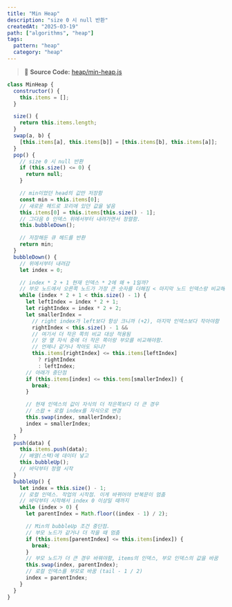 ```yaml
---
title: "Min Heap"
description: "size 0 시 null 반환"
createdAt: "2025-03-19"
path: ["algorithms", "heap"]
tags:
  pattern: "heap"
  category: "heap"
---
```


> 📌 **Source Code:** [heap/min-heap.js](https://github.com/0teklee/pattern-recognition/tree/main/site/content/heap/min-heap.js)

```js
class MinHeap {
  constructor() {
    this.items = [];
  }

  size() {
    return this.items.length;
  }
  swap(a, b) {
    [this.items[a], this.items[b]] = [this.items[b], this.items[a]];
  }
  pop() {
    // size 0 시 null 반환
    if (this.size() <= 0) {
      return null;
    }

    // min이었던 head의 값만 저장함
    const min = this.items[0];
    // 새로운 헤드로 꼬리에 있던 값을 넣음
    this.items[0] = this.items[this.size() - 1];
    // 그다음 0 인덱스 위에서부터 내려가면서 정렬함.
    this.bubbleDown();

    // 저장해둔 큐 헤드를 반환
    return min;
  }
  bubbleDown() {
    // 위에서부터 내려감
    let index = 0;

    // index * 2 + 1 현재 인덱스 * 2에 왜 + 1일까?
    // 부모 노드에서 오른쪽 노드가 가장 큰 숫자를 더해짐 < 마지막 노드 인덱스랑 비교해서 더 작을 때까지
    while (index * 2 + 1 < this.size() - 1) {
      let leftIndex = index * 2 + 1;
      let rightIndex = index * 2 + 2;
      let smallerIndex =
        // right index가 left보다 항상 크니까 (+2), 마지막 인덱스보다 작아야함
        rightIndex < this.size() - 1 &&
        // 여기서 더 작은 쪽의 비교 대상 적용됨
        // 양 옆 자식 중에 더 작은 쪽이랑 부모를 비교해야함.
        // 언제나 같거나 작아도 되나?
        this.items[rightIndex] <= this.items[leftIndex]
          ? rightIndex
          : leftIndex;
      // 아래가 중단점
      if (this.items[index] <= this.tems[smallerIndex]) {
        break;
      }

      // 현재 인덱스의 값이 자식의 더 작은쪽보다 더 큰 경우
      // 스왑 + 로컬 index를 자식으로 변경
      this.swap(index, smallerIndex);
      index = smallerIndex;
    }
  }
  push(data) {
    this.items.push(data);
    // 배열(스택)에 데이터 넣고
    this.bubbleUp();
    // 바닥부터 정렬 시작
  }
  bubbleUp() {
    let index = this.size() - 1;
    // 로컬 인덱스. 작업의 시작점. 이게 바뀌어야 반복문이 멈춤
    // 바닥부터 시작해서 index 0 이상일 때까지
    while (index > 0) {
      let parentIndex = Math.floor((index - 1) / 2);

      // Min의 bubbleUp 조건 중단점.
      // 부모 노드가 같거나 더 작을 때 멈춤
      if (this.items[parentIndex] <= this.items[index]) {
        break;
      }
      // 부모 노드가 더 큰 경우 바꿔야함, items의 인덱스, 부모 인덱스의 값을 바꿈
      this.swap(index, parentIndex);
      // 로컬 인덱스를 부모로 바꿈 (tail - 1 / 2)
      index = parentIndex;
    }
  }
}
```
